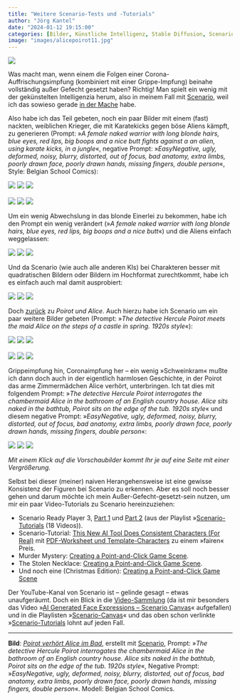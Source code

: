 ```yaml
---
title: "Weitere Scenario-Tests und -Tutorials"
author: "Jörg Kantel"
date: "2024-01-12 19:15:00"
categories: [Bilder, Künstliche Intelligenz, Stable Diffusion, Scenario]
image: "images/alicepoirot11.jpg"
---
```


[![](images/alicepoirot11-b.jpg)](https://www.flickr.com/photos/schockwellenreiter/53459455338/)

Was macht man, wenn einem die Folgen einer Corona-Auffrischungsimpfung (kombiniert mit einer Grippe-Impfung) beinahe vollständig außer Gefecht gesetzt haben? Richtig! Man spielt ein wenig mit der gekünstelten Intelligenzia herum, also in meinem Fall mit [Scenario](http://cognitiones.kantel-chaos-team.de/technikgeschichte/rechnerundnetze/scenario.html), weil ich das sowieso gerade [in der Mache](https://kantel.github.io/posts/2024011101_scenario/) habe.

Also habe ich das Teil gebeten, noch ein paar Bilder mit einem (fast) nackten, weiblichen Krieger, die mit Karatekicks gegen böse Aliens kämpft, zu generieren (Prompt: »*A female naked warrior with long blonde hairs, blue eyes, red lips, big boops and a nice butt fights against a an alien, using karate kicks, in a jungle*«, negative Prompt: »*EasyNegative, ugly, deformed, noisy, blurry, distorted, out of focus, bad anatomy, extra limbs, poorly drawn face, poorly drawn hands, missing fingers, double person*«, Style: Belgian School Comics):

[![](images/femalewarrior02.jpg)](https://www.flickr.com/photos/schockwellenreiter/53457934093/)&nbsp;[![](images/femalewarrior03.jpg)](https://www.flickr.com/photos/schockwellenreiter/53458214130/)&nbsp;[![](images/femalewarrior04.jpg)](https://www.flickr.com/photos/schockwellenreiter/53457932908/)<br /><br />
[![](images/femalewarrior05.jpg)](https://www.flickr.com/photos/schockwellenreiter/53457932613/)&nbsp;[![](images/femalewarrior06.jpg)](https://www.flickr.com/photos/schockwellenreiter/53458213345/)&nbsp;[![](images/femalewarrior07.jpg)](https://www.flickr.com/photos/schockwellenreiter/53457802456/)

Um ein wenig Abwechslung in das blonde Einerlei zu bekommen, habe ich den Prompt ein wenig verändert (»*A female naked warrior with long blonde hairs, blue eyes, red lips, big boops and a nice butt*«) und die Aliens einfach weggelassen:

[![](images/femalewarrior08.jpg)](https://www.flickr.com/photos/schockwellenreiter/53457928018/)&nbsp;[![](images/femalewarrior09.jpg)](https://www.flickr.com/photos/schockwellenreiter/53457927448/)&nbsp;[![](images/femalewarrior10.jpg)](https://www.flickr.com/photos/schockwellenreiter/53458207860/)

Und da Scenario (wie auch alle anderen KIs) bei Charakteren besser mit quadratischen Bildern oder Bildern im Hochformat zurechtkommt, habe ich es einfach auch mal damit ausprobiert:

[![](images/femalewarrior11.jpg)](https://www.flickr.com/photos/schockwellenreiter/53459288806/)&nbsp;[![](images/femalewarrior12.jpg)](https://www.flickr.com/photos/schockwellenreiter/53459422068/)&nbsp;[![](images/femalewarrior13.jpg)](https://www.flickr.com/photos/schockwellenreiter/53459288701/)

Doch [zurück](https://kantel.github.io/posts/2024011101_scenario/) zu *Poirot und Alice*. Auch hierzu habe ich Scenario um ein paar weitere Bilder gebeten (Prompt: »*The detective Hercule Poirot meets the maid Alice on the steps of a castle in spring. 1920s style*«):

[![](images/alicepoirot15.jpg)](https://www.flickr.com/photos/schockwellenreiter/53459463258/)&nbsp;[![](images/alicepoirot16.jpg)](https://www.flickr.com/photos/schockwellenreiter/53458409567/)&nbsp;[![](images/alicepoirot17.jpg)](https://www.flickr.com/photos/schockwellenreiter/53458409347/)<br /><br />
[![](images/alicepoirot18.jpg)](https://www.flickr.com/photos/schockwellenreiter/53459327146/)&nbsp;[![](images/alicepoirot19.jpg)](https://www.flickr.com/photos/schockwellenreiter/53458406672/)&nbsp;[![](images/alicepoirot20.jpg)](https://www.flickr.com/photos/schockwellenreiter/53459740210/)

Grippeimpfung hin, Coronaimpfung her -- ein wenig »Schweinkram« mußte ich dann doch auch in der eigentlich harmlosen Geschichte, in der Poirot das arme Zimmermädchen Alice verhört, unterbringen. Ich tat dies mit folgendem Prompt: »*The detective Hercule Poirot interrogates the chambermaid Alice in the bathroom of an English country house. Alice sits naked in the bathtub, Poirot sits on the edge of the tub. 1920s style*« und diesem negative Prompt: »*EasyNegative, ugly, deformed, noisy, blurry, distorted, out of focus, bad anatomy, extra limbs, poorly drawn face, poorly drawn hands, missing fingers, double person*«:

[![](images/alicepoirot10.jpg)](https://www.flickr.com/photos/schockwellenreiter/53458401422/)&nbsp;[![](images/alicepoirot12.jpg)](https://www.flickr.com/photos/schockwellenreiter/53459634549/)&nbsp;[![](images/alicepoirot13.jpg)](https://www.flickr.com/photos/schockwellenreiter/53459455273/)

*Mit einem Klick auf die Vorschaubilder kommt Ihr je auf eine Seite mit einer Vergrößerung.*

Selbst bei dieser (meiner) naiven Herangehensweise ist eine gewisse Konsistenz der Figuren bei Scenario zu erkennen. Aber es soll noch besser gehen und darum möchte ich mein Außer-Gefecht-gesetzt-sein nutzen, um mir ein paar Video-Tutorials zu Scenario hereinzuziehen:

- Scenario Ready Player 3, [Part 1](https://www.youtube.com/watch?v=tGSSUEe_nK8) und [Part 2](https://www.youtube.com/watch?v=1Jl14n1bkEc) (aus der Playlist »[Scenario-Tutorials](https://www.youtube.com/playlist?list=PLwO3lt08LXuTOLVPOuelWm4pA9FFDSvZ5) (18 Videos)).
- Scenario-Tutorial: [This New AI Tool Does Consistent Characters (For Real)](https://www.youtube.com/watch?v=v_FXC0iq1Sk) mit [PDF-Worksheet und Template-Characters](https://theoreticallymedia.gumroad.com/l/characters) zu einem »fairen« Preis.
- Murder Mystery: [Creating a Point-and-Click Game Scene](https://www.youtube.com/watch?v=-co2CLGsCpc).
- The Stolen Necklace: [Creating a Point-and-Click Game Scene](https://www.youtube.com/watch?v=0_KAF4TziUY).
- Und noch eine (Christmas Edition): [Creating a Point-and-Click Game Scene](https://www.youtube.com/watch?v=escLL8dRtq4)

Der YouTube-Kanal von Scenario ist -- gelinde gesagt -- etwas unaufgeräumt. Doch ein Blick in die [Video-Sammlung](https://www.youtube.com/@scenario_gg/videos) (da ist mir besonders das Video »[AI Generated Face Expressions -- Scenario Canvas](https://www.youtube.com/watch?v=WIty4yxoMEs)« aufgefallen) und in die Playlisten »[Scenario-Canvas](https://www.youtube.com/playlist?list=PLwO3lt08LXuQ2FmxBjrIdlwh19eAaQZzm)« und das oben schon verlinkte »[Scenario-Tutorials](https://www.youtube.com/playlist?list=PLwO3lt08LXuQ2FmxBjrIdlwh19eAaQZzm) lohnt auf jeden Fall.

---

**Bild**: *[Poirot verhört Alice im Bad](https://www.flickr.com/photos/schockwellenreiter/53459455338/)*, erstellt mit [Scenario](http://cognitiones.kantel-chaos-team.de/technikgeschichte/rechnerundnetze/scenario.html), Prompt: »*The detective Hercule Poirot interrogates the chambermaid Alice in the bathroom of an English country house. Alice sits naked in the bathtub, Poirot sits on the edge of the tub. 1920s style*«, Negative Prompt: »*EasyNegative, ugly, deformed, noisy, blurry, distorted, out of focus, bad anatomy, extra limbs, poorly drawn face, poorly drawn hands, missing fingers, double person*«. Modell: Belgian School Comics.
